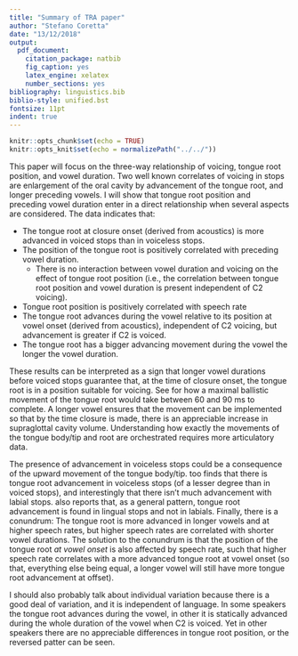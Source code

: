 ```yaml
---
title: "Summary of TRA paper"
author: "Stefano Coretta"
date: "13/12/2018"
output:
  pdf_document:
    citation_package: natbib
    fig_caption: yes
    latex_engine: xelatex
    number_sections: yes
bibliography: linguistics.bib
biblio-style: unified.bst
fontsize: 11pt
indent: true
---
```


```r
knitr::opts_chunk$set(echo = TRUE)
knitr::opts_knit$set(echo = normalizePath("../../"))
```

This paper will focus on the three-way relationship of voicing, tongue root position, and vowel duration.
Two well known correlates of voicing in stops are enlargement of the oral cavity by advancement of the tongue root, and longer preceding vowels.
I will show that tongue root position and preceding vowel duration enter in a direct relationship when several aspects are considered.
The data indicates that:

- The tongue root at closure onset (derived from acoustics) is more advanced in voiced stops than in voiceless stops.
- The position of the tongue root is positively correlated with preceding vowel duration.
  - There is no interaction between vowel duration and voicing on the effect of tongue root position (i.e., the correlation between tongue root position and vowel duration is present independent of C2 voicing).
- Tongue root position is positively correlated with speech rate
- The tongue root advances during the vowel relative to its position at vowel onset (derived from acoustics), independent of C2 voicing, but advancement is greater if C2 is voiced.
- The tongue root has a bigger advancing movement during the vowel the longer the vowel duration.

These results can be interpreted as a sign that longer vowel durations before voiced stops guarantee that, at the time of closure onset, the tongue root is in a position suitable for voicing.
See \citet{rothenberg1967} for how a maximal ballistic movement of the tongue root would take between 60 and 90 ms to complete.
A longer vowel ensures that the movement can be implemented so that by the time closure is made, there is an appreciable increase in supraglottal cavity volume.
Understanding how exactly the movements of the tongue body/tip and root are orchestrated requires more articulatory data.

The presence of advancement in voiceless stops could be a consequence of the upward movement of the tongue body/tip.
\citet{westbury1983} too finds that there is tongue root advancement in voiceless stops (of a lesser degree than in voiced stops), and interestingly that there isn't much advancement with labial stops.
\citet{ahn2018} also reports that, as a general pattern, tongue root advancement is found in lingual stops and not in labials.
Finally, there is a conundrum: The tongue root is more advanced in longer vowels and at higher speech rates, but higher speech rates are correlated with shorter vowel durations.
The solution to the conundrum is that the position of the tongue root *at vowel onset* is also affected by speech rate, such that higher speech rate correlates with a more advanced tongue root at vowel onset (so that, everything else being equal, a longer vowel will still have more tongue root advancement at offset).

I should also probably talk about individual variation because there is a good deal of variation, and it is independent of language.
In some speakers the tongue root advances during the vowel, in other it is statically advanced during the whole duration of the vowel when C2 is voiced.
Yet in other speakers there are no appreciable differences in tongue root position, or the reversed patter can be seen.
